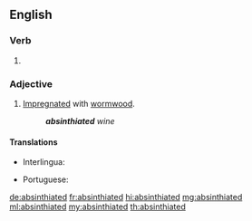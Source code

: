==English==

===Verb===
{{head|en|verb form}}

# {{en-past of|absinthiate}}

===Adjective===
{{en-adj}}

# [[impregnated|Impregnated]] with [[wormwood]].
#: '''''absinthiated''' wine''

====Translations====
{{trans-top|impregnated with wormwood}}
* Interlingua: {{t|ia|absinthiate}}
{{trans-mid}}
* Portuguese: {{t|pt|absintado}}
{{trans-bottom}}

[[de:absinthiated]]
[[fr:absinthiated]]
[[hi:absinthiated]]
[[mg:absinthiated]]
[[ml:absinthiated]]
[[my:absinthiated]]
[[th:absinthiated]]